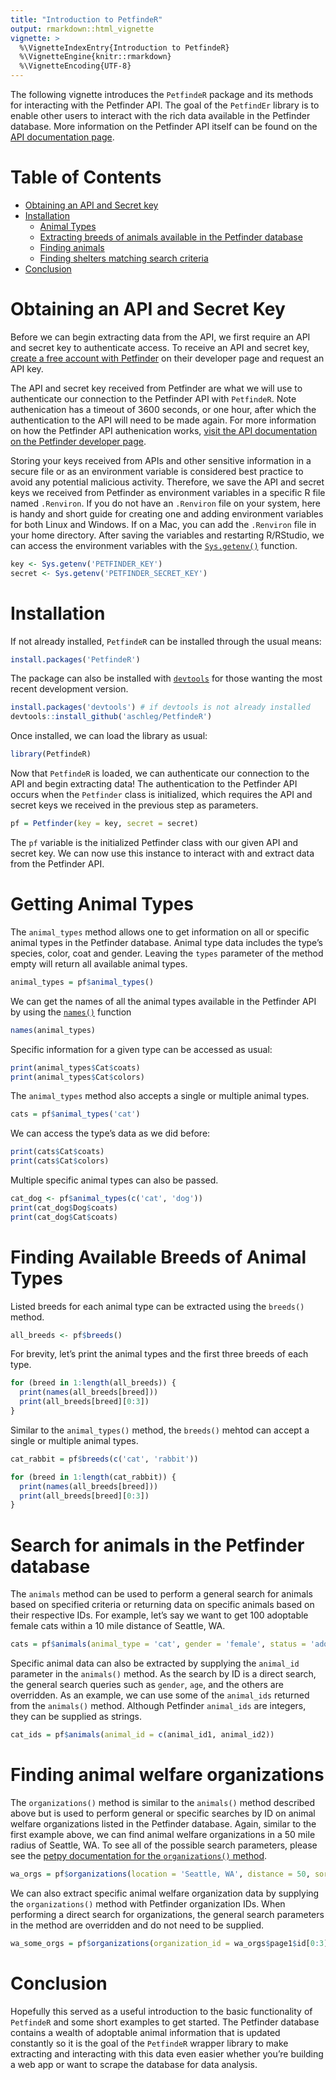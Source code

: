 ```yaml
---
title: "Introduction to PetfindeR"
output: rmarkdown::html_vignette
vignette: >
  %\VignetteIndexEntry{Introduction to PetfindeR}
  %\VignetteEngine{knitr::rmarkdown}
  %\VignetteEncoding{UTF-8}
---
```


The following vignette introduces the `PetfindeR` package and its methods for interacting with the Petfinder API. The goal of the `PetfindEr` library is to enable other users to interact with the rich data available in the Petfinder database. More information on the Petfinder API itself can be found on the [API documentation page](https://www.petfinder.com/developers/v2/docs/).

# Table of Contents

* [Obtaining an API and Secret key](#api_key)
* [Installation](#installation)
    - [Animal Types](#types)
    - [Extracting breeds of animals available in the Petfinder database](#breeds)
    - [Finding animals](#animals)
    - [Finding shelters matching search criteria](#organizations)
* [Conclusion](#conclusion)

# Obtaining an API and Secret Key <a id='api_key'></a>

Before we can begin extracting data from the API, we first require an API and secret key to authenticate access. To receive an API and secret key, [create a free account with Petfinder](https://www.petfinder.com/developers/) on their developer page and request an API key.

The API and secret key received from Petfinder are what we will use to authenticate our connection to the Petfinder API with `PetfindeR`. Note authenication has a timeout of 3600 seconds, or one hour, after which the authentication to the API will need to be made again. For more information on how the Petfinder API authenication works, [visit the API documentation on the Petfinder developer page](https://www.petfinder.com/developers/v2/docs/#using-the-api).

Storing your keys received from APIs and other sensitive information in a secure file or as an environment variable is considered best practice to avoid any potential malicious activity. Therefore, we save the API and secret keys we received from Petfinder as environment variables in a specific R file named `.Renviron`. If you do not have an `.Renviron` file on your system, here is handy and short guide for creating one and adding environment variables for both Linux and Windows. If on a Mac, you can add the `.Renviron` file in your home directory. After saving the variables and restarting R/RStudio, we can access the environment variables with the [`Sys.getenv()`](https://stat.ethz.ch/R-manual/R-devel/library/base/html/Sys.getenv.html) function.

```r
key <- Sys.getenv('PETFINDER_KEY')
secret <- Sys.getenv('PETFINDER_SECRET_KEY')
```

# Installation <a id='installation'></a>

If not already installed, `PetfindeR` can be installed through the usual means:

```r
install.packages('PetfindeR')
```

The package can also be installed with [`devtools`](https://cran.r-project.org/package=devtools) for those wanting the most recent development version.

```r
install.packages('devtools') # if devtools is not already installed
devtools::install_github('aschleg/PetfindeR')
```

Once installed, we can load the library as usual:

```r
library(PetfindeR)
```

Now that `PetfindeR` is loaded, we can authenticate our connection to the API and begin extracting data! The authentication to the Petfinder API occurs when the `Petfinder` class is initialized, which requires the API and secret keys we received in the previous step as parameters.

```r
pf = Petfinder(key = key, secret = secret)
```

The `pf` variable is the initialized Petfinder class with our given API and secret key. We can now use this instance to interact with and extract data from the Petfinder API.

# Getting Animal Types <a id='types'></a>

The `animal_types` method allows one to get information on all or specific animal types in the Petfinder database. Animal type data includes the type's species, color, coat and gender. Leaving the `types` parameter of the method empty will return all available animal types.

```r
animal_types = pf$animal_types()
```

We can get the names of all the animal types available in the Petfinder API by using the [`names()`](https://stat.ethz.ch/R-manual/R-devel/library/base/html/names.html) function

```r
names(animal_types)
```

Specific information for a given type can be accessed as usual:

```r
print(animal_types$Cat$coats)
print(animal_types$Cat$colors)
```

The `animal_types` method also accepts a single or multiple animal types.

```r
cats = pf$animal_types('cat')
```

We can access the type's data as we did before:

```r
print(cats$Cat$coats)
print(cats$Cat$colors)
```

Multiple specific animal types can also be passed.

```r
cat_dog <- pf$animal_types(c('cat', 'dog'))
print(cat_dog$Dog$coats)
print(cat_dog$Cat$coats)
```

# Finding Available Breeds of Animal Types <a id='breeds'></a>

Listed breeds for each animal type can be extracted using the `breeds()` method.

```r
all_breeds <- pf$breeds()
```

For brevity, let's print the animal types and the first three breeds of each type.

```r
for (breed in 1:length(all_breeds)) {
  print(names(all_breeds[breed]))
  print(all_breeds[breed][0:3])
}
```

Similar to the `animal_types()` method, the `breeds()` mehtod can accept a single or multiple animal types.

```r
cat_rabbit = pf$breeds(c('cat', 'rabbit'))

for (breed in 1:length(cat_rabbit)) {
  print(names(all_breeds[breed]))
  print(all_breeds[breed][0:3])
}
```

# Search for animals in the Petfinder database <a id='animals'></a>

The `animals` method can be used to perform a general search for animals based on specified criteria or returning data on specific animals based on their respective IDs. For example, let's say we want to get 100 adoptable female cats within a 10 mile distance of Seattle, WA.

```r
cats = pf$animals(animal_type = 'cat', gender = 'female', status = 'adoptable', location = 'Seattle, WA', distance = 10, results_per_page = 50, pages = 2)
```

Specific animal data can also be extracted by supplying the `animal_id` parameter in the `animals()` method. As the search by ID is a direct search, the general search queries such as `gender`, `age`, and the others are overridden. As an example, we can use some of the `animal_ids` returned from the `animals()` method. Although Petfinder `animal_ids` are integers, they can be supplied as strings.

```r
cat_ids = pf$animals(animal_id = c(animal_id1, animal_id2))
```

# Finding animal welfare organizations <a id='organizations'></a>

The `organizations()` method is similar to the `animals()` method described above but is used to perform general or specific searches by ID on animal welfare organizations listed in the Petfinder database. Again, similar to the first example above, we can find animal welfare organizations in a 50 mile radius of Seattle, WA. To see all of the possible search parameters, please see the [petpy documentation for the `organizations()` method](https://petpy.readthedocs.io/en/latest/api.html#get-animal-welfare-organization-data).

```r
wa_orgs = pf$organizations(location = 'Seattle, WA', distance = 50, sort = 'distance', pages = 4, results_per_page = 100)
```

We can also extract specific animal welfare organization data by supplying the `organizations()` method with Petfinder organization IDs. When performing a direct search for organizations, the general search parameters in the method are overridden and do not need to be supplied.

```r
wa_some_orgs = pf$organizations(organization_id = wa_orgs$page1$id[0:3])
```

# Conclusion <a id='conclusion'></a>

Hopefully this served as a useful introduction to the basic functionality of `PetfindeR` and some short examples to get started. The Petfinder database contains a wealth of adoptable animal information that is updated constantly so it is the goal of the `PetfindeR` wrapper library to make extracting and interacting with this data even easier whether you're building a web app or want to scrape the database for data analysis.
